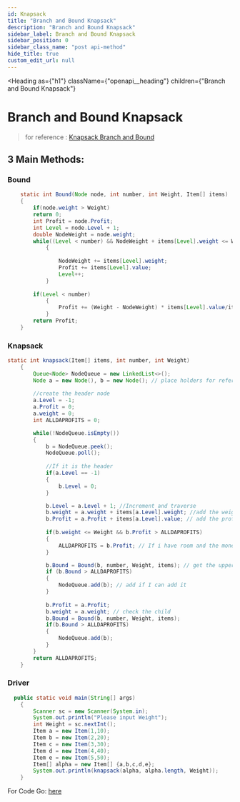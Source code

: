 ```yaml
---
id: Knapsack
title: "Branch and Bound Knapsack"
description: "Branch and Bound Knapsack"
sidebar_label: Branch and Bound Knapsack
sidebar_position: 0
sidebar_class_name: "post api-method"
hide_title: true
custom_edit_url: null
---
```



<Heading
  as={"h1"}
  className={"openapi__heading"}
  children={"Branch and Bound Knapsack"}
>
</Heading>

# Branch and Bound Knapsack

> for reference : [Knapsack Branch and Bound](https://www.geeksforgeeks.org/0-1-knapsack-using-branch-and-bound/)

## 3 Main Methods:

### Bound

```java
    static int Bound(Node node, int number, int Weight, Item[] items) 
    {
        if(node.weight > Weight)
        return 0;                                                           // I cannot carry it in my knapsack
        int Profit = node.Profit;                                           // grab the profit of the item
        int Level = node.Level + 1;                                         // start at 1 not zero
        double NodeWeight = node.weight;                                    // grab the weight
        while((Level < number) && NodeWeight + items[Level].weight <= Weight) 
            {
                                                                             // I have stuff left and I can still carry things
                NodeWeight += items[Level].weight;                           // carry the weight
                Profit += items[Level].value;                                // add my profits
                Level++;                                                     // go to the next level
            }
                    
        if(Level < number) 
            {                                                                // if I have extra
                Profit += (Weight - NodeWeight) * items[Level].value/items[Level].weight; //add the rest
            }
        return Profit;                                                       // return everything profitted
    }

```

### Knapsack

```java
static int knapsack(Item[] items, int number, int Weight)
	{
		Queue<Node> NodeQueue = new LinkedList<>();
		Node a = new Node(), b = new Node(); // place holders for references
		
		//create the header node
		a.Level = -1;
		a.Profit = 0;
		a.weight = 0;
		int ALLDAPROFITS = 0;

		while(!NodeQueue.isEmpty())
		{
			b = NodeQueue.peek();
			NodeQueue.poll();
			
			//If it is the header
			if(a.Level == -1)
			{
				b.Level = 0;
			}

			b.Level = a.Level + 1; //Increment and traverse
			b.weight = a.weight + items[a.Level].weight; //add the weights at the level that we are at
			b.Profit = a.Profit + items[a.Level].value; // add the profits and travers
			
			if(b.weight <= Weight && b.Profit > ALLDAPROFITS)
			{
				ALLDAPROFITS = b.Profit; // If i have room and the money won't weigh me down add up
			}

			b.Bound = Bound(b, number, Weight, items); // get the upper bound
			if (b.Bound > ALLDAPROFITS) 
			{
				NodeQueue.add(b); // add if I can add it
			}
			
			b.Profit = a.Profit;
			b.weight = a.weight; // check the child
			b.Bound = Bound(b, number, Weight, items);
			if(b.Bound > ALLDAPROFITS)
			{
				NodeQueue.add(b);
			}
		}
		return ALLDAPROFITS;
	}
```

### Driver

```java
  public static void main(String[] args) 
	{
		Scanner sc = new Scanner(System.in);
		System.out.println("Please input Weight");
		int Weight = sc.nextInt();
		Item a = new Item(1,10);
		Item b = new Item(2,20);
		Item c = new Item(3,30);
		Item d = new Item(4,40);
		Item e = new Item(5,50);
        Item[] alpha = new Item[] {a,b,c,d,e};
		System.out.println(knapsack(alpha, alpha.length, Weight));
	}
```

For Code Go: [here](../../../../../static/RawCode/Java/Algorithms/BB_Knapsack/bbknapsack.java)